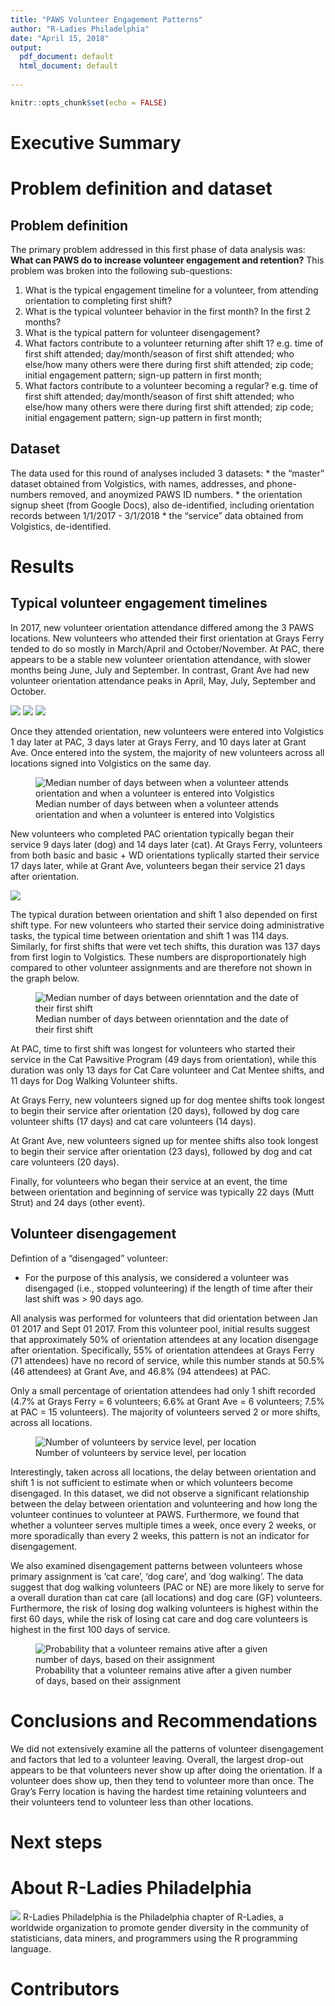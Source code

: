 ```yaml
---
title: "PAWS Volunteer Engagement Patterns"
author: "R-Ladies Philadelphia"
date: "April 15, 2018"
output: 
  pdf_document: default
  html_document: default
  
---
```


```r
knitr::opts_chunk$set(echo = FALSE)
```

# Executive Summary

\newpage
# Problem definition and dataset

## Problem definition
The primary problem addressed in this first phase of data analysis was: **What can PAWS do to increase volunteer engagement and retention?** This problem was broken into the following sub-questions:

1. What is the typical engagement timeline for a volunteer, from attending orientation to completing first shift?
2. What is the typical volunteer behavior in the first month? In the first 2 months?
3. What is the typical pattern for volunteer disengagement?
4. What factors contribute to a volunteer returning after shift 1? e.g. time of first shift attended; day/month/season of first shift attended; who else/how many others were there during first shift attended; zip code; initial engagement pattern; sign-up pattern in first month;
5. What factors contribute to a volunteer becoming a regular? e.g. time of first shift attended; day/month/season of first shift attended; who else/how many others were there during first shift attended; zip code; initial engagement pattern; sign-up pattern in first month;

## Dataset

The data used for this round of analyses included 3 datasets: 
* the "master" dataset obtained from Volgistics, with names, addresses, and phone-numbers removed, and anoymized PAWS ID numbers. 
* the orientation signup sheet (from Google Docs), also de-identified, including orientation records between 1/1/2017 - 3/1/2018
* the "service" data obtained from Volgistics, de-identified. 


\newpage
# Results
## Typical volunteer engagement timelines

In 2017, new volunteer orientation attendance differed among the 3 PAWS locations. New volunteers who attended their first orientation at Grays Ferry tended to do so mostly in March/April and October/November. At PAC, there appears to be a stable new volunteer orientation attendance, with slower months being June, July and September. In contrast, Grant Ave had new volunteer orientation attendance peaks in April, May, July, September and October. 

![](GF_orientationByMonth.png)
![](PAC_orientationByMonth.png)
![](NE_orientationByMonth.png)

Once they attended orientation, new volunteers were entered into Volgistics 1 day later at PAC, 3 days later at Grays Ferry, and 10 days later at Grant Ave. Once entered into the system, the majority of new volunteers across all locations signed into Volgistics on the same day. 

![Median number of days between when a volunteer attends orientation and when a volunteer is entered into Volgistics](days_orientation_to_system.png)

New volunteers who completed PAC orientation typically began their service 9 days later (dog) and 14 days later (cat). At Grays Ferry, volunteers from both basic and basic + WD orientations typlically started their service 17 days later, while at Grant Ave, volunteers began their service 21 days after orientation.  

![](days_orientation_to_shift1.png)

The typical duration between orientation and shift 1 also depended on first shift type. For new volunteers who started their service doing administrative tasks, the typical time between orientation and shift 1 was 114 days. Similarly, for first shifts that were vet tech shifts, this duration was 137 days from first login to Volgistics. These numbers are disproportionately high compared to other volunteer assignments and are therefore not shown in the graph below.  

![Median number of days between orienntation and the date of their first shift](days_orientation_to_shift1_byShiftLoc.png)

At PAC, time to first shift was longest for volunteers who started their service in the Cat Pawsitive Program (49 days from orientation), while this duration was only 13 days for Cat Care volunteer and Cat Mentee shifts, and 11 days for Dog Walking Volunteer shifts. 

At Grays Ferry, new volunteers signed up for dog mentee shifts took longest to begin their service after orientation (20 days), followed by dog care volunteer shifts (17 days) and cat care volunteers (14 days).

At Grant Ave, new volunteers signed up for mentee shifts also took longest to begin their service after orientation (23 days), followed by dog and cat care volunteers (20 days).

Finally, for volunteers who began their service at an event, the time between orientation and beginning of service was typically 22 days (Mutt Strut) and 24 days (other event).

## Volunteer disengagement

Defintion of a "disengaged" volunteer: 

* For the purpose of this analysis, we considered a volunteer was disengaged (i.e., stopped volunteering) if the length of time after their last shift was > 90 days ago.

All analysis was performed for volunteers that did orientation between Jan 01 2017 and Sept 01 2017. From this volunteer pool, initial results suggest that approximately 50% of orientation attendees at any location disengage after orientation. Specifically, 55% of orientation attendees at Grays Ferry (71 attendees) have no record of service, while this number stands at 50.5% (46 attendees) at Grant Ave, and 46.8% (94 attendees) at PAC.

Only a small percentage of orientation attendees had only 1 shift recorded (4.7% at Grays Ferry = 6 volunteers; 6.6% at Grant Ave = 6 volunteers; 7.5% at PAC = 15 volunteers). The majority of volunteers served 2 or more shifts, across all locations. 

![Number of volunteers by service level, per location](Engagement_by_ShiftCount.png)

Interestingly, taken across all locations, the delay between orientation and shift 1 is not sufficient to estimate when or which volunteers become disengaged. In this dataset, we did not observe a significant relationship between the delay between orientation and volunteering and how long the volunteer continues to volunteer at PAWS. Furthermore, we found that whether a volunteer serves multiple times a week, once every 2 weeks, or more sporadically than every 2 weeks, this pattern is not an indicator for disengagement. 

We also examined disengagement patterns between volunteers whose primary assignment is 'cat care', 'dog care', and 'dog walking'. The data suggest that dog walking volunteers (PAC or NE) are more likely to serve for a overall duration than cat care (all locations) and dog care (GF) volunteers. Furthermore, the risk of losing dog walking volunteers is highest within the first 60 days, while the risk of losing cat care and dog care volunteers is highest in the first 100 days of service.

![Probability that a volunteer remains ative after a given number of days, based on their assignment](EngagementProbs.png)

\newpage
# Conclusions and Recommendations

We did not extensively examine all the patterns of volunteer disengagement and factors that led to a volunteer leaving. Overall, the largest drop-out appears to be that volunteers never show up after doing the orientation. If a volunteer does show up, then they tend to volunteer more than once. The Gray's Ferry location is having the hardest time retaining volunteers and their volunteers tend to volunteer less than other locations.

\newpage
# Next steps

\newpage
# About R-Ladies Philadelphia
![](R-LadiesGlobal.png)
R-Ladies Philadelphia is the Philadelphia chapter of R-Ladies, a worldwide organization to promote gender diversity in the community of statisticians, data miners, and programmers using the R programming language.

# Contributors

